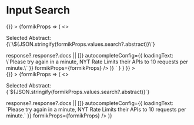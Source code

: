 
<Meta title="Input Search" component={InputSearch} />

# Input Search

<Canvas>
  <Story
    name="Input Search"
    parameters={{
      docs: {
        source: {
          code: dedent`
          <Form
            initialValues={{
              search: undefined
            }}
            onSubmit={() => {}}
          >
            {formikProps => (
              <>
                <p className="lc-mb-8">Selected Abstract: {\`\${JSON.stringify(formikProps.values.search?.abstract)}\`}</p>
                <InputSearch
                  label="Search Option"
                  name="search"
                  url="https://api.nytimes.com/svc/search/v2/articlesearch.json?api-key=samplekey"
                  searchParam="q"
                  optionLabelKey="headline.main"
                  getOptions={response => response?.response?.docs || []}
                  autocompleteConfig={{
                    loadingText: \`Please try again in a minute, NYT Rate Limits their APIs to 10 requests per minute.\`
                  }}
                  formikProps={formikProps}
                />
              </>
            )}
          </Form>`
        }
      }
    }}
  >
    <div className="input-search-story">
      <Form
        initialValues={{
          search: undefined
        }}
        onSubmit={() => {}}
      >
        {formikProps => (
          <>
            <p className="lc-mb-8">Selected Abstract: {`${JSON.stringify(formikProps.values.search?.abstract)}`}</p>
            <InputSearch
              label="Search Option"
              name="search"
              url="https://api.nytimes.com/svc/search/v2/articlesearch.json?api-key=WymYNTjhumX7gEql9RMCAk9nopWwQVKG"
              searchParam="q"
              optionLabelKey="headline.main"
              getOptions={response => response?.response?.docs || []}
              autocompleteConfig={{
                loadingText: `Please try again in a minute, NYT Rate Limits their APIs to 10 requests per minute.`
              }}
              formikProps={formikProps}
            />
          </>
        )}
      </Form>
    </div>
  </Story>
  <ArgsTable of={InputSearch} />
</Canvas>
